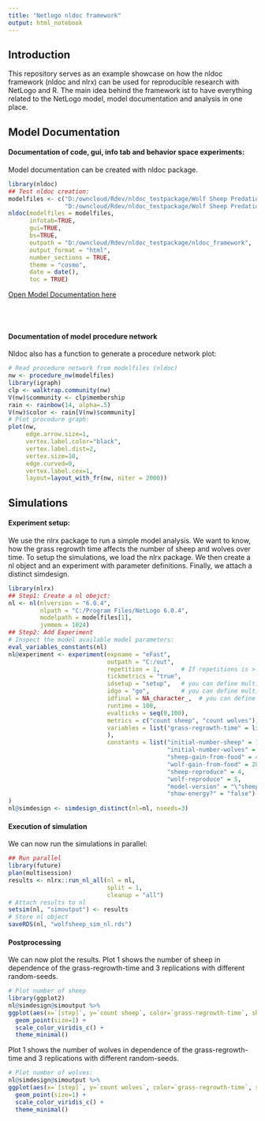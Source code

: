 ```yaml
---
title: "Netlogo nldoc framework"
output: html_notebook
---
```


## Introduction

This repository serves as an example showcase on how the nldoc framework (nldoc and nlrx) can be used for reproducible research with NetLogo and R.
The main idea behind the framework ist to have everything related to the NetLogo model, model documentation and analysis in one place.

## Model Documentation

#### Documentation of code, gui, info tab and behavior space experiments:

Model documentation can be created with nldoc package.

```r
library(nldoc)
## Test nldoc creation:
modelfiles <- c("D:/owncloud/Rdev/nldoc_testpackage/Wolf Sheep Predation.nlogo",
                "D:/owncloud/Rdev/nldoc_testpackage/Wolf Sheep Predation Extra.nls")
nldoc(modelfiles = modelfiles,
      infotab=TRUE,
      gui=TRUE,
      bs=TRUE,
      outpath = "D:/owncloud/Rdev/nldoc_testpackage/nldoc_framework",
      output_format = "html",
      number_sections = TRUE,
      theme = "cosmo",
      date = date(),
      toc = TRUE)
```

[Open Model Documentation here](http://htmlpreview.github.com/?https://raw.githubusercontent.com/nldoc/nldoc_framework/master/nldoc.html)

</br>
</br>

#### Documentation of model procedure network

Nldoc also has a function to generate a procedure network plot:

```r
# Read procedure network from modelfiles (nldoc)
nw <- procedure_nw(modelfiles)
library(igraph)
clp <- walktrap.community(nw)
V(nw)$community <- clp$membership
rain <- rainbow(14, alpha=.5)
V(nw)$color <- rain[V(nw)$community]
# Plot procedure graph:
plot(nw,
     edge.arrow.size=1,
     vertex.label.color="black",
     vertex.label.dist=2,
     vertex.size=10,
     edge.curved=0,
     vertex.label.cex=1,
     layout=layout_with_fr(nw, niter = 2000))
```

## Simulations

#### Experiment setup:

We use the nlrx package to run a simple model analysis.
We want to know, how the grass regrowth time affects the number of sheep and wolves over time.
To setup the simulations, we load the nlrx package.
We then create a nl object and an experiment with parameter definitions.
Finally, we attach a distinct simdesign.

```r
library(nlrx)
## Step1: Create a nl obejct:
nl <- nl(nlversion = "6.0.4",
         nlpath = "C:/Program Files/NetLogo 6.0.4",
         modelpath = modelfiles[1],
         jvmmem = 1024)
## Step2: Add Experiment
# Inspect the model available model parameters:
eval_variables_constants(nl)
nl@experiment <- experiment(expname = "eFast",
                            outpath = "C:/out",
                            repetition = 1,      # If repetitions is > 1, a different random seed will be set for each netlogo run
                            tickmetrics = "true",
                            idsetup = "setup",   # you can define multiple setup procedures with c()
                            idgo = "go",         # you can define multiple go procedures with c()
                            idfinal = NA_character_,  # you can define one or more final commands here
                            runtime = 100,
                            evalticks = seq(0,100),
                            metrics = c("count sheep", "count wolves"),
                            variables = list("grass-regrowth-time" = list(values=c(10, 20, 30, 40, 50, 60, 70, 80))
                            ),
                            constants = list("initial-number-sheep" = 100,
                                             "initial-number-wolves" = 50,
                                             "sheep-gain-from-food" = 4,
                                             "wolf-gain-from-food" = 20,
                                             "sheep-reproduce" = 4,
                                             "wolf-reproduce" = 5,
                                             "model-version" = "\"sheep-wolves-grass\"",
                                             "show-energy?" = "false")
)
nl@simdesign <- simdesign_distinct(nl=nl, nseeds=3)
```

#### Execution of simulation
We can now run the simulations in parallel:

```r
## Run parallel
library(future)
plan(multisession)
results <- nlrx::run_nl_all(nl = nl,
                            split = 1,
                            cleanup = "all")
# Attach results to nl
setsim(nl, "simoutput") <- results
# Store nl object
saveRDS(nl, "wolfsheep_sim_nl.rds")
```

#### Postprocessing

We can now plot the results.
Plot 1 shows the number of sheep in dependence of the grass-regrowth-time and 3 replications with different random-seeds.

```r
# Plot number of sheep
library(ggplot2)
nl@simdesign@simoutput %>% 
ggplot(aes(x=`[step]`, y=`count sheep`, color=`grass-regrowth-time`, shape=factor(`random-seed`))) +
  geom_point(size=1) +
  scale_color_viridis_c() +
  theme_minimal()
```

Plot 1 shows the number of wolves in dependence of the grass-regrowth-time and 3 replications with different random-seeds.

```r
# Plot number of wolves:
nl@simdesign@simoutput %>% 
ggplot(aes(x=`[step]`, y=`count wolves`, color=`grass-regrowth-time`, shape=factor(`random-seed`))) +
  geom_point(size=1) +
  scale_color_viridis_c() +
  theme_minimal()
```
